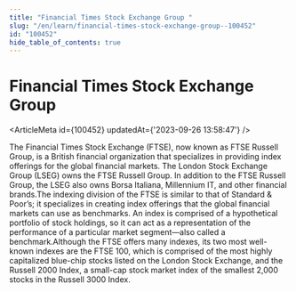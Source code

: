 ```yaml
---
title: "Financial Times Stock Exchange Group "
slug: "/en/learn/financial-times-stock-exchange-group--100452"
id: "100452"
hide_table_of_contents: true
---
```



# Financial Times Stock Exchange Group 

<ArticleMeta id={100452} updatedAt={'2023-09-26 13:58:47'} />
<div className='border-solid border-b border-t-0 my-4 border-[var(--ifm-color-gray-300)]' />

The Financial Times Stock Exchange (FTSE), now known as FTSE Russell Group, is a British financial organization that specializes in providing index offerings for the global financial markets. The London Stock Exchange Group (LSEG) owns the FTSE Russell Group. In addition to the FTSE Russell Group, the LSEG also owns Borsa Italiana, Millennium IT, and other financial brands.The indexing division of the FTSE is similar to that of Standard & Poor’s; it specializes in creating index offerings that the global financial markets can use as benchmarks. An index is comprised of a hypothetical portfolio of stock holdings, so it can act as a representation of the performance of a particular market segment—also called a benchmark.Although the FTSE offers many indexes, its two most well-known indexes are the FTSE 100, which is comprised of the most highly capitalized blue-chip stocks listed on the London Stock Exchange, and the Russell 2000 Index, a small-cap stock market index of the smallest 2,000 stocks in the Russell 3000 Index.
